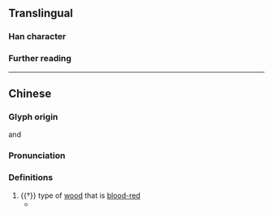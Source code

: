 {{character info}}
==Translingual==

===Han character===
{{Han char|rn=75|rad=木|as=06|sn=10|four=47912|canj=DHBT|ids=⿰木血}}

===Further reading===
{{Han ref|kx=0526.100|dkj=14779|hdz=21201.070|uh=6856}}

----

==Chinese==
{{zh-forms}}

===Glyph origin===
{{liushu|ic}} and {{Han compound|木|血|t1=wood|t2=blood|c1=s|c2=p|ls=psc||no_och2=y|nocap=y}}

===Pronunciation===
{{zh-pron
|m=xuè
|c=hyut3
|mc=
|ma=
|cat=n
}}

===Definitions===
{{zh-hanzi}}

# {{†}} type of [[wood]] that is [[blood-red]]
#* {{zh-x|又 有 樹 綿，一 曰 樹 頭 綿。以 吉貝 枝 接 烏 桖{xuè}，俟 生 時 截 去 烏 桖{xuè}，樹 長 可 八 九 尺，四季 開花，夏 秋 尤 盛。||CL|ref='''1777''', {{w2|zh|李調元}} {{w2|zh|pref=《|s:南越筆記/05#綿布|南越筆記|suf=》}}}}